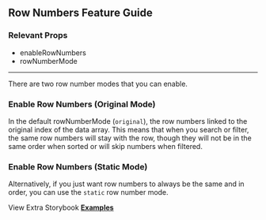 
<Head>
  <title>Material React Table Docs - Row Numbers Feature Guide</title>
  <meta
    name="description"
    content="How to use and customize row numbers in Material React Table"
  />
</Head>

## Row Numbers Feature Guide

### Relevant Props

- enableRowNumbers
- rowNumberMode

---

There are two row number modes that you can enable.

### Enable Row Numbers (Original Mode)

In the default rowNumberMode (`original`), the row numbers linked to the original index of the data array. This means that when you search or filter, the same row numbers will stay with the row, though they will not be in the same order when sorted or will skip numbers when filtered.

<OriginalExample />

### Enable Row Numbers (Static Mode)

Alternatively, if you just want row numbers to always be the same and in order, you can use the `static` row number mode.

<StaticExample />

View Extra Storybook **[Examples](https://www.material-react-table.dev/?path=/story/features-row-number-examples)**
